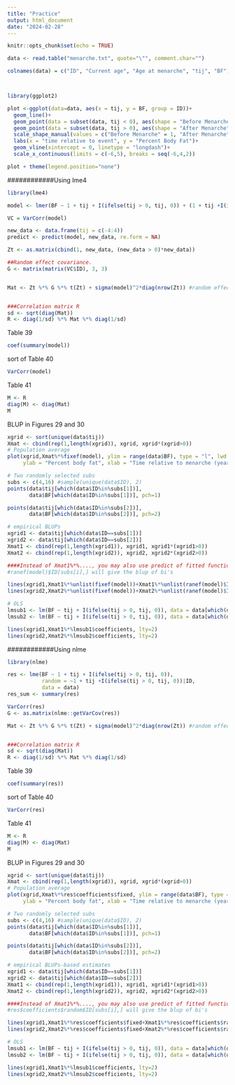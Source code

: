 ```yaml
---
title: "Practice"
output: html_document
date: "2024-02-28"
---
```


```r
knitr::opts_chunk$set(echo = TRUE)
```


```r
data <- read.table("menarche.txt", quote="\"", comment.char="")

colnames(data) = c("ID", "Current age", "Age at menarche", "tij", "BF")



library(ggplot2)

plot <-ggplot(data=data, aes(x = tij, y = BF, group = ID))+
  geom_line()+
  geom_point(data = subset(data, tij < 0), aes(shape = "Before Menarche"))+
  geom_point(data = subset(data, tij > 0), aes(shape = "After Menarche"))+
  scale_shape_manual(values = c("Before Menarche" = 1, "After Menarche" = 15)) +
  labs(x = "time relative to event", y = "Percent Body Fat")+
  geom_vline(xintercept = 0, linetype = "longdash")+
  scale_x_continuous(limits = c(-6,5), breaks = seq(-6,4,2))

plot + theme(legend.position="none")


```

############Using lme4
```r
library(lme4)

model <- lmer(BF ~ 1 + tij + I(ifelse(tij > 0, tij, 0)) + (1 + tij +I(ifelse(tij > 0, tij, 0)) | ID), data)

VC = VarCorr(model)

new_data <- data.frame(tij = c(-4:4))
predict <- predict(model, new_data, re.form = NA)

Zt <- as.matrix(cbind(1, new_data, (new_data > 0)*new_data))

##Random effect covariance.
G <- matrix(matrix(VC$ID), 3, 3)


Mat <- Zt %*% G %*% t(Zt) + sigma(model)^2*diag(nrow(Zt)) #random effect variance + error sd


###Correlation matrix R
sd <- sqrt(diag(Mat))
R <- diag(1/sd) %*% Mat %*% diag(1/sd)

```

Table 39
```r
coef(summary(model))
```

sort of Table 40
```r
VarCorr(model)
```

Table 41
```r
M <- R
diag(M) <- diag(Mat)
M
```

BLUP in Figures 29 and 30

```r
xgrid <- sort(unique(data$tij))
Xmat <- cbind(rep(1,length(xgrid)), xgrid, xgrid*(xgrid>0))
# Population average
plot(xgrid,Xmat%*%fixef(model), ylim = range(data$BF), type = "l", lwd = 5,
     ylab = "Percent body fat", xlab = "Time relative to menarche (years)")

# Two randomly selected subs
subs <- c(4,16) #sample(unique(data$ID), 2)
points(data$tij[which(data$ID%in%subs[1])],
       data$BF[which(data$ID%in%subs[1])], pch=1)

points(data$tij[which(data$ID%in%subs[2])],
       data$BF[which(data$ID%in%subs[2])], pch=2)

# empirical BLUPs
xgrid1 <- data$tij[which(data$ID==subs[1])]
xgrid2 <- data$tij[which(data$ID==subs[2])]
Xmat1 <- cbind(rep(1,length(xgrid1)), xgrid1, xgrid1*(xgrid1>0))
Xmat2 <- cbind(rep(1,length(xgrid2)), xgrid2, xgrid2*(xgrid2>0))

####Instead of Xmat1%*%...., you may also use predict of fitted functions as well.
#ranef(model)$ID[subs[i],] will give the blup of bi's

lines(xgrid1,Xmat1%*%unlist(fixef(model))+Xmat1%*%unlist(ranef(model)$ID[subs[1],]))
lines(xgrid2,Xmat2%*%unlist(fixef(model))+Xmat2%*%unlist(ranef(model)$ID[subs[2],]))

# OLS
lmsub1 <- lm(BF ~ tij + I(ifelse(tij > 0, tij, 0)), data = data[which(data$ID == subs[1]),])
lmsub2 <- lm(BF ~ tij + I(ifelse(tij > 0, tij, 0)), data = data[which(data$ID == subs[2]),])

lines(xgrid1,Xmat1%*%lmsub1$coefficients, lty=2)
lines(xgrid2,Xmat2%*%lmsub2$coefficients, lty=2)

```

############Using nlme
```r

library(nlme)

res <- lme(BF ~ 1 + tij + I(ifelse(tij > 0, tij, 0)),
           random = ~1 + tij +I(ifelse(tij > 0, tij, 0))|ID,
           data = data)
res_sum <- summary(res)

VarCorr(res)
G <- as.matrix(nlme::getVarCov(res))

Mat <- Zt %*% G %*% t(Zt) + sigma(model)^2*diag(nrow(Zt)) #random effect variance + error sd


###Correlation matrix R
sd <- sqrt(diag(Mat))
R <- diag(1/sd) %*% Mat %*% diag(1/sd)
```

Table 39
```r
coef(summary(res))
```

sort of Table 40
```r
VarCorr(res)
```

Table 41
```r
M <- R
diag(M) <- diag(Mat)
M
```

BLUP in Figures 29 and 30

```r
xgrid <- sort(unique(data$tij))
Xmat <- cbind(rep(1,length(xgrid)), xgrid, xgrid*(xgrid>0))
# Population average
plot(xgrid,Xmat%*%res$coefficients$fixed, ylim = range(data$BF), type = "l", lwd = 5,
     ylab = "Percent body fat", xlab = "Time relative to menarche (years)")

# Two randomly selected subs
subs <- c(4,16) #sample(unique(data$ID), 2)
points(data$tij[which(data$ID%in%subs[1])],
       data$BF[which(data$ID%in%subs[1])], pch=1)

points(data$tij[which(data$ID%in%subs[2])],
       data$BF[which(data$ID%in%subs[2])], pch=2)

# empirical BLUPs-based estimates
xgrid1 <- data$tij[which(data$ID==subs[1])]
xgrid2 <- data$tij[which(data$ID==subs[2])]
Xmat1 <- cbind(rep(1,length(xgrid1)), xgrid1, xgrid1*(xgrid1>0))
Xmat2 <- cbind(rep(1,length(xgrid2)), xgrid2, xgrid2*(xgrid2>0))

####Instead of Xmat1%*%...., you may also use predict of fitted functions as well.
#res$coefficients$random$ID[subs[i],] will give the blup of bi's

lines(xgrid1,Xmat1%*%res$coefficients$fixed+Xmat1%*%res$coefficients$random$ID[subs[1],])
lines(xgrid2,Xmat2%*%res$coefficients$fixed+Xmat2%*%res$coefficients$random$ID[subs[2],])

# OLS
lmsub1 <- lm(BF ~ tij + I(ifelse(tij > 0, tij, 0)), data = data[which(data$ID == subs[1]),])
lmsub2 <- lm(BF ~ tij + I(ifelse(tij > 0, tij, 0)), data = data[which(data$ID == subs[2]),])

lines(xgrid1,Xmat1%*%lmsub1$coefficients, lty=2)
lines(xgrid2,Xmat2%*%lmsub2$coefficients, lty=2)

```